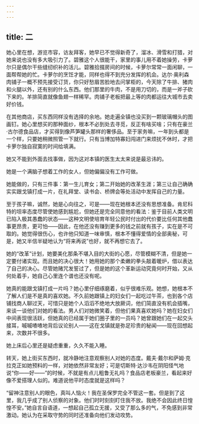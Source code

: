 ```yaml
---
---
---
```

title: 二
---




她心里在想，游览市容，访友拜客，她早已不觉得新奇了，溜冰、滑雪和打猎，对她来说也没有多大吸引力了。碧雅这个人很能干，家里的事儿用不着她操劳，卡萝尔只是偶尔干些缝纫织补的活儿。碧雅拾掇房间的时候，卡萝尔常常一面闲聊，一面帮帮她的忙。卡萝尔的烹饪才能，同样也得不到充分发挥的机会。达尔·奥利森肉铺子一概不预先接受订货，你只好愁眉苦脸地去问掌柜的，今天除了牛排、猪肉和火腿以外，还有别的什么东西。他们那里的牛肉，不是用刀切的，而是一斧子砍下来的。羊排简直就像鱼翅一样稀罕。肉铺子老板把最上等的肉都运往大城市去卖好价钱。

在其他商店，买东西同样没有选择的余地。她走遍全镇也没买到一颗玻璃帽头的图画钉。她心里想买的那种面纱，根本不必到处去寻觅，反正有啥买啥；只有在豪兰·古尔德食品店，才买得到像芦笋罐头那样的奢侈品。至于家务嘛，一年到头都是一个样，只要她稍微照管一下就行。只有当博加特寡妇闯进门来烦扰不休时，才把卡萝尔独自寂寞的时间给填满。

她又不能到外面去找事做，因为这对本镇的医生太太来说是最忌讳的。

她是一个满脑子想着工作的女人，但她偏偏没有工作可做。

她能做的，只有三件事：第一生儿育女；第二开始她的改革生涯；第三让自己确确实实跟戈镇打成一片，在礼拜堂、读书会、桥牌会等处活动中发挥自己的力量。

至于孩子嘛，诚然，她是心向往之，可是——现在她根本还没有思想准备。肯尼科特的坦率态度尽管使她感到尴尬，但她还是完全同意他的看法：鉴于目前人类文明已陷入极其愚蠢的状态——这种文明使培育年轻公民时付出的代价要比任何其他蠢事更昂贵，更可怕——因此，在他还没有赚到更多的钱之前就有孩子，实在是不可取的。她觉得很伤心，也许他只知道一味审慎，根本不懂得爱情的全部奥秘，可是，她又半信半疑地认为“将来再说”也好，就不再想它去了。

她的“改革”计划，她要美化那条不堪入目的大街的心愿，尽管模糊不清，但是她一定要付诸实现。而且她的决心很大！她用她的那个柔嫩的拳头敲着暖炉，借以表达了自己的决心。尽管她赌咒发誓过了，但是她的这个革新运动究竟何时开始，又从何处着手，她自己心里连个谱也还没有呢。

她真的能跟戈镇打成一片吗？她心里仔细琢磨着，似乎很难乐观。她想，她根本不了解人们是不是真的喜欢她。不久前她跟镇上的妇女们一起吃过午茶，也到各个店铺找商人聊过天，可惜只是她个人滔滔不绝地大放厥词，他们简直没有机会插嘴，来谈一谈他们对她的看法。男人们对她微笑着，但他们果真喜欢她吗？她在妇女们中间表现很活跃，但她真的已经属于她们圈子里的一员吗？她曾跟她们在一起交头接耳，嘁嘁喳喳地背后议论别人——这在戈镇就是弥足珍贵的秘闻——现在回想起来，次数并不很多。

她上床后心里还是疑虑重重，久久不能入睡。

转天，她上街买东西时，就冷静地注意观察别人对她的态度。戴夫·戴尔和萨姆·克拉克正如她预料的一样，对她依然非常友好；可是切斯特·达沙韦在阴阳怪气地说“你——好——”的时候，不就是有点儿粗鲁无礼吗？食品店老板豪兰，看起来好像不爱搭理人似的。难道说他平时态度就是这样吗？

“留神注意别人的眼色，真叫人恼火！我在圣保罗完全不管这一套。但是到了这里，我几乎成了别人侦察的对象。他们时时刻刻盯住我不放。我绝不会因此终日惶惶不安。”她自言自语道，一想起自己孤立无援，又受了那么多的气，不免感到非常激动。她认为在采取守势的同时还准备向他们发动攻势。